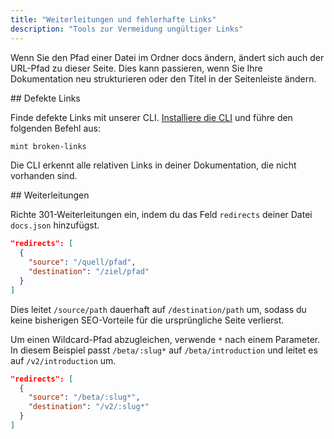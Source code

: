 ```yaml
---
title: "Weiterleitungen und fehlerhafte Links"
description: "Tools zur Vermeidung ungültiger Links"
---
```


Wenn Sie den Pfad einer Datei im Ordner docs ändern, ändert sich auch der URL-Pfad zu dieser Seite. Dies kann passieren, wenn Sie Ihre Dokumentation neu strukturieren oder den Titel in der Seitenleiste ändern.

<div id="broken-links">
  ## Defekte Links
</div>

Finde defekte Links mit unserer CLI. [Installiere die CLI](/de/installation) und führe den folgenden Befehl aus:

```bash
mint broken-links
```

Die CLI erkennt alle relativen Links in deiner Dokumentation, die nicht vorhanden sind.

<div id="redirects">
  ## Weiterleitungen
</div>

Richte 301-Weiterleitungen ein, indem du das Feld `redirects` deiner Datei `docs.json` hinzufügst.

```json
"redirects": [
  {
    "source": "/quell/pfad",
    "destination": "/ziel/pfad"
  }
]
```

Dies leitet `/source/path` dauerhaft auf `/destination/path` um, sodass du keine bisherigen SEO-Vorteile für die ursprüngliche Seite verlierst.

Um einen Wildcard-Pfad abzugleichen, verwende `*` nach einem Parameter. In diesem Beispiel passt `/beta/:slug*` auf `/beta/introduction` und leitet es auf `/v2/introduction` um.

```json
"redirects": [
  {
    "source": "/beta/:slug*",
    "destination": "/v2/:slug*"
  }
]
```
